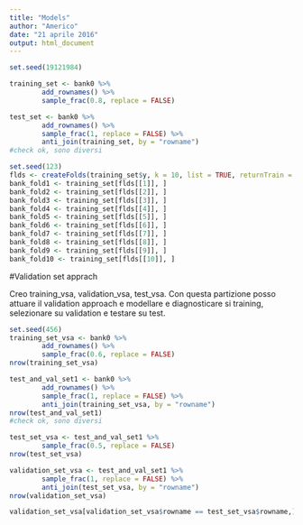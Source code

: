 ```yaml
---
title: "Models"
author: "Americo"
date: "21 aprile 2016"
output: html_document
---
```



```r
set.seed(19121984)

training_set <- bank0 %>%
        add_rownames() %>%
        sample_frac(0.8, replace = FALSE)

test_set <- bank0 %>%
        add_rownames() %>%
        sample_frac(1, replace = FALSE) %>%
        anti_join(training_set, by = "rowname")
#check ok, sono diversi
```

```r
set.seed(123)
flds <- createFolds(training_set$y, k = 10, list = TRUE, returnTrain = FALSE)
bank_fold1 <- training_set[flds[[1]], ]
bank_fold2 <- training_set[flds[[2]], ]
bank_fold3 <- training_set[flds[[3]], ]
bank_fold4 <- training_set[flds[[4]], ]
bank_fold5 <- training_set[flds[[5]], ]
bank_fold6 <- training_set[flds[[6]], ]
bank_fold7 <- training_set[flds[[7]], ]
bank_fold8 <- training_set[flds[[8]], ]
bank_fold9 <- training_set[flds[[9]], ]
bank_fold10 <- training_set[flds[[10]], ]
```


#Validation set apprach

Creo training_vsa, validation_vsa, test_vsa. Con questa partizione posso attuare il validation approach e modellare e diagnosticare si training, selezionare su validation e testare su test.


```r
set.seed(456)
training_set_vsa <- bank0 %>%
        add_rownames() %>%
        sample_frac(0.6, replace = FALSE)
nrow(training_set_vsa)

test_and_val_set1 <- bank0 %>%
        add_rownames() %>%
        sample_frac(1, replace = FALSE) %>%
        anti_join(training_set_vsa, by = "rowname")
nrow(test_and_val_set1)
#check ok, sono diversi

test_set_vsa <- test_and_val_set1 %>%
        sample_frac(0.5, replace = FALSE)
nrow(test_set_vsa)

validation_set_vsa <- test_and_val_set1 %>%
        sample_frac(1, replace = FALSE) %>%
        anti_join(test_set_vsa, by = "rowname")
nrow(validation_set_vsa)

validation_set_vsa[validation_set_vsa$rowname == test_set_vsa$rowname,] #check ok, tutte righe diverse
```